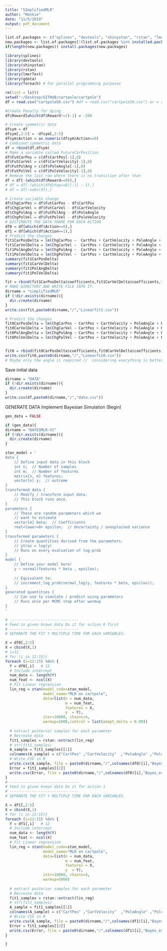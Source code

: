 ```yaml
---
title: "SImplifiedMLR"
author: "Monkie"
date: "11/5/2019"
output: pdf_document
---
```


```r
list.of.packages <- c("splines", "devtools", "shinystan", "rstan", "lmerTest","gdata","foreach")
new.packages <- list.of.packages[!(list.of.packages %in% installed.packages()[,"Package"])]
if(length(new.packages)) install.packages(new.packages)

library(splines)
library(devtools)
library(shinystan)
library(rstan)
library(lmerTest)
library(gdata)
library(foreach) # For parallel programming purposes

rm(list = ls())
setwd("~/Desktop/GITHUB/cartpole/cartpole")
df = read.csv("cartpole50.csv") #df = read.csv("cartpole50.csv") or = read.csv("cartpole.csv")

#Create Penalty for dying 
df$Reward[which(df$Reward!=1)-1] = -200

# Create symmetric data
dfsym = df
dfsym[,2:5] = -dfsym[,2:5]
dfsym$Action = as.numeric(dfsym$Action==0)
# Combined symmetric data
df = rbind(df,dfsym)
# Make a variable called FutureCarPosition 
df$FutCarPos = c(df$CartPos[-1],0)
df$FutCarVel = c(df$CartVelocity[-1],0)
df$FutPolAng = c(df$PoleAngle[-1],0)
df$FutPolVel = c(df$PoleVelocity[-1],0)
# Remove the last row where there is no transition after than
df = df[-(which(df$Reward==0)),]
# df = df[-(which(df$Step==0)[-1] - 1),]
# df = df[-nobs(df),]

# Create variable change
df$ChgCarPos = df$FutCarPos - df$CartPos
df$ChgCarVel = df$FutCarVel - df$CartVelocity
df$ChgPolAng = df$FutPolAng - df$PoleAngle
df$ChgPolVel = df$FutPolVel - df$PoleVelocity
# DISTIRBUTE THE DATA FRAME FOR EACH ACTION
df0 = df[which(df$Action==0),]
df1 = df[which(df$Action==1),]
# Predict the changes
fit1CarPosDelta = lm(ChgCarPos ~  CartPos + CartVelocity + PoleAngle + PoleVelocity,data = df1)
fit1CarVelDelta = lm(ChgCarVel ~  CartPos + CartVelocity + PoleAngle + PoleVelocity,data = df1)
fit1PolAngDelta = lm(ChgPolAng ~  CartPos + CartVelocity + PoleAngle + PoleVelocity,data = df1)
fit1PolVelDelta = lm(ChgPolVel ~  CartPos + CartVelocity + PoleAngle + PoleVelocity,data = df1)
summary(fit1CarPosDelta)
summary(fit1CarVelDelta)
summary(fit1PolAngDelta)
summary(fit1PolVelDelta)

fit = rbind(fit1CarPosDelta$coefficients,fit1CarVelDelta$coefficients,fit1PolAngDelta$coefficients,fit1PolVelDelta$coefficients)
# MAKE DIRECTORY AND WRITE FILE INTO IT.
dirname = "simplifiedMLR"
if (!dir.exists(dirname)){
  dir.create(dirname)
}
write.csv(fit,paste0(dirname,"/","Linearfit1.csv"))

# Predict the changes
fit0CarPosDelta = lm(ChgCarPos ~ CartPos + CartVelocity + PoleAngle + PoleVelocity,data = df0)
fit0CarVelDelta = lm(ChgCarVel ~ CartPos + CartVelocity + PoleAngle + PoleVelocity ,data = df0)
fit0PolAngDelta = lm(ChgPolAng ~ CartPos + CartVelocity + PoleAngle + PoleVelocity ,data = df0)
fit0PolVelDelta = lm(ChgPolVel ~ CartPos + CartVelocity + PoleAngle + PoleVelocity ,data = df0)


fit0 = rbind(fit0CarPosDelta$coefficients,fit0CarVelDelta$coefficients,fit0PolAngDelta$coefficients,fit0PolVelDelta$coefficients)
write.csv(fit0,paste0(dirname,"/","Linearfit0.csv"))
# Maybe only the angle is required //  considering everything is better. Only consider angle might result unwind result  
```


Save initial data
```r
dirname = "DATA"
if (!dir.exists(dirname)){
  dir.create(dirname)
}
write.csv(df,paste0(dirname,"/","data.csv"))
```















GENERATE DATA Implement Bayesian Simulation (Begin)
```r
gen_data = FALSE

if (gen_data){
dirname = "BAYESMLR-V1"
if (!dir.exists(dirname)){
  dir.create(dirname)
}

stan_model = '
data {
    // Define input data in this block
    int n;  // Number of samples
    int m;  // Number of features
    matrix[n, m] features;
    vector[n] y;  // outcome
}
transformed data {
    // Modify / transform input data.
    // This block runs once.
}
parameters {
    // These are random parameters which we
    // want to estimate
    vector[m] beta;  // Coefficients
    real<lower=0> epsilon;  // Uncertainty / unexplained variance
}
transformed parameters {
    // Create quantities derived from the parameters.
    // ytras = log(y)
    // Runs on every evaluation of log-prob
}
model {
    // Define your model here!
    y ~ normal(features * beta , epsilon);
    
    // Equivalent to:
    // increment_log_prob(normal_log(y, features * beta, epsilon));
}
generated quantities {
    // Can use to simulate / predict using parameters
    // Runs once per MCMC step after warmup
}
'

# -------------------------------
# Feed in given known data Do it for action 0 first 
# -------------------------------
# SEPARATE THE FIT Y MULTIPLE TIME FOR EACH VARIABLES.

X = df0[,2:5]
X = cbind(X,1)
# i=12
# for (i in 12:15){
foreach (i=12:15) %do% {
  Y = df0[,i]   # 12
  # Include intercept
  num_data <- length(Y)
  num_feat <- ncol(X)
  # Fit Linear regression
  lin_reg = stan(model_code=stan_model,
                 model_name="MLR on cartpole",
                 data=list(n = num_data, 
                           m = num_feat, 
                           features = X, 
                           y  = Y), 
                 iter=10000, chains=4, 
                 warmup=5000,control = list(adapt_delta = 0.99))
  
  # extract posterior samples for each parameter
  # Recreate data
  fit1_samples = rstan::extract(lin_reg)
  # str(fit1_samples)
  A_sample = fit1_samples[[1]]
  colnames(A_sample) = c("CartPos" ,"CartVelocity"  ,"PoleAngle" ,"PoleVelocity" ,"CONSTANT")
  # Write CSV in R
  write.csv(A_sample, file = paste0(dirname,"/",colnames(df0)[i],"BayesFit0.csv")) # 12
  Error = fit1_samples[[2]]
  write.csv(Error, file = paste0(dirname,"/",colnames(df0)[i],"Bayes_err_Action0.csv"))
}
# -------------------------------
# Feed in given known data Do it for action 1  
# -------------------------------
# SEPARATE THE FIT Y MULTIPLE TIME FOR EACH VARIABLES.

X = df1[,2:5]
X = cbind(X,1)
# for (i in 12:15){
foreach (i=12:15) %do% {
  Y = df1[,i]   # 12
  # Include intercept
  num_data <- length(Y)
  num_feat <- ncol(X)
  # Fit Linear regression
  lin_reg = stan(model_code=stan_model,
                 model_name="MLR on cartpole",
                 data=list(n = num_data, 
                           m = num_feat, 
                           features = X, 
                           y  = Y), 
                 iter=10000, chains=4, 
                 warmup=5000)
  
  # extract posterior samples for each parameter
  # Recreate data
  fit1_samples = rstan::extract(lin_reg)
  # str(fit1_samples)
  A_sample = fit1_samples[[1]]
  colnames(A_sample) = c("CartPos" ,"CartVelocity"  ,"PoleAngle" ,"PoleVelocity" ,"CONSTANT")
  # Write CSV in R
  write.csv(A_sample, file = paste0(dirname,"/",colnames(df1)[i],"BayesFit1.csv")) # 12
  Error = fit1_samples[[2]]
  write.csv(Error, file = paste0(dirname,"/",colnames(df1)[i],"Bayes_err_Action1.csv"))
}

}
```

